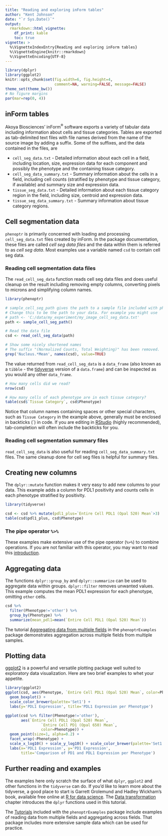 ```yaml
---
title: "Reading and exploring inForm tables"
author: "Kent Johnson"
date: "`r Sys.Date()`"
output:
  rmarkdown::html_vignette:
    df_print: kable
    toc: true
vignette: >
  %\VignetteIndexEntry{Reading and exploring inForm tables}
  %\VignetteEngine{knitr::rmarkdown}
  %\VignetteEncoding{UTF-8}
---
```



```r
library(dplyr)
library(ggplot2)
knitr::opts_chunk$set(fig.width=6, fig.height=4, 
                      comment=NA, warning=FALSE, message=FALSE)
theme_set(theme_bw())
# No figure margins
par(mar=rep(0, 4))
```

<style type="text/css">
img { 
  border: none;
}
table {
    width: auto !important;
}
.fa-external-link {
    font-size: 10px;
}
</style>

## inForm tables

Akoya Biosciences' inForm<sup>&reg;</sup> software exports a variety of
tabular data including information about cells and tissue categories.
Tables are exported as tab-delimited text files with file names
derived from the name of the source image by adding a suffix. Some
of the suffixes, and the data contained in the files, are

- `cell_seg_data.txt` - Detailed information about each cell in a field,
including location, size, expression data for each component and possibly
the phenotype and the containing tissue category.
- `cell_seg_data_summary.txt` - Summary information about the cells in a 
field, including cell counts (stratified by phenotype and tissue category,
if available) and summary size and expression data.
- `tissue_seg_data.txt` - Detailed information about each tissue category
region in the field, including size, centroid and expression data.
- `tissue_seg_data_summary.txt` - Summary information about tissue category
regions.

## Cell segmentation data

`phenoptr` is primarily concerned with loading and processing 
`cell_seg_data.txt` files created by inForm. In the package documentation,
these files are called _cell seg data files_ and the data within them is referred
to as _cell seg data_. Most examples use a variable named `csd` to 
contain cell seg data.

### Reading cell segmentation data files

The `read_cell_seg_data` function reads cell seg data files and does
useful cleanup on the result including removing empty columns,
converting pixels to microns and simplifying column names.

```r
library(phenoptr)

# sample_cell_seg_path gives the path to a sample file included with phenoptr.
# Change this to be the path to your data. For example you might use
# path <- 'C:/data/my_experiment/my_image_cell_seg_data.txt'
path <- sample_cell_seg_path()

# Read the data file
csd <- read_cell_seg_data(path)

# Show some nicely shortened names
# The suffix "(Normalized Counts, Total Weighting)" has been removed.
grep('Nucleus.*Mean', names(csd), value=TRUE)
```

The value returned from `read_cell_seg_data` is a `data_frame` (also known
as a `tibble` 
[<i class='fa fa-external-link'></i>](http://tibble.tidyverse.org/)
- the
[tidyverse](http://tidyverse.org/) version of a `data.frame`) and can be
inspected as you would any other `data_frame`.

```r
# How many cells did we read?
nrow(csd)

# How many cells of each phenotype are in each tissue category?
table(csd$`Tissue Category`, csd$Phenotype)
```

Notice that column names containing spaces or other special characters,
such as `Tissue Category` in the example above, generally must be enclosed in
backticks (`) in code. If you are editing in
[RStudio](https://www.rstudio.com/products/rstudio/) (highly recommended),
tab-completion will often include the backticks for you.

### Reading cell segmentation summary files

`read_cell_seg_data` is also useful for reading `cell_seg_data_summary.txt`
files. The same cleanup done for cell seg files is helpful for summary files.

## Creating new columns

The `dplyr::mutate`
function makes it very easy to add new columns to your
data. This example adds a column for PDL1 positivity and counts cells
in each phenotype stratified by positivity.

```r
library(tidyverse)
```
```r
csd <- csd %>% mutate(pdl1_plus=`Entire Cell PDL1 (Opal 520) Mean`>3)
table(csd$pdl1_plus, csd$Phenotype)
```

### The pipe operator `%>%`

These examples make extensive use of the pipe operator (`%>%`) to combine
operations. If you are not familiar with this operator, you may
want to read this 
[introduction](http://magrittr.tidyverse.org/#usage).

## Aggregating data

The functions `dplyr::group_by` and `dplyr::summarize` can be used to aggregate
data within groups. `dplyr::filter` removes unwanted values. This example
computes the mean PDL1 expression for each phenotype, omitting `other` cells.

```r
csd %>% 
  filter(Phenotype!='other') %>% 
  group_by(Phenotype) %>% 
  summarize(mean_pdl1=mean(`Entire Cell PDL1 (Opal 520) Mean`))
```

<div class="panel panel-default"><div class="panel-body">
The tutorial
[Aggregating data from multiple fields](https://akoyabio.github.io/phenoptrExamples/articles/aggregation.html)
in the `phenoptrExamples` package demonstrates aggregation across multiple
fields from multiple samples.</div></div>


## Plotting data

[ggplot2](http://ggplot2.tidyverse.org/) is a powerful and versatile 
plotting package well suited to exploratory data visualization. Here are
two brief examples to whet your appetite.

```r
library(ggplot2)
ggplot(csd, aes(Phenotype, `Entire Cell PDL1 (Opal 520) Mean`, color=Phenotype)) +
  geom_boxplot() + 
  scale_color_brewer(palette='Set1') + 
  labs(y='PDL1 Expression', title='PDL1 Expression per Phenotype')

ggplot(csd %>% filter(Phenotype!='other'), 
       aes(`Entire Cell PDL1 (Opal 520) Mean`, 
                `Entire Cell PD1 (Opal 650) Mean`,
                color=Phenotype)) +
  geom_point(size=1, alpha=0.2) + 
  facet_wrap(~Phenotype) +
  scale_x_log10() + scale_y_log10() + scale_color_brewer(palette='Set1') +
  labs(x='PDL1 Expression', y='PD1 Expression', 
       title='Comparison of PD1 and PDL1 Expression per Phenotype')
```

## Further reading and examples

The examples here only scratch
the surface of what `dplyr`, `ggplot2` and other functions in the `tidyverse`
can do. If you'd like to learn more about the tidyverse, 
a good place to start is Garrett Grolemund and Hadley Wickham's book,
available free online at
[R for data science](http://r4ds.had.co.nz/). 
The [Data transformation](http://r4ds.had.co.nz/transform.html) chapter
introduces the `dplyr` functions used in this tutorial.

<div class="panel panel-default"><div class="panel-body">
The [Tutorials](https://akoyabio.github.io/phenoptrExamples/index.html)
included with the `phenoptrExamples` package include examples of
reading data from multiple fields and
aggregating across fields. That package includes more extensive 
sample data which can be used for practice.</div></div>
